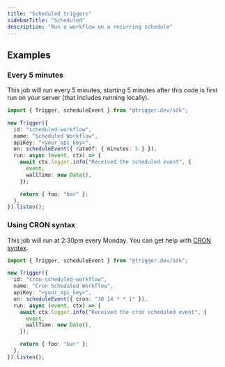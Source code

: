 ```yaml
---
title: "Scheduled triggers"
sidebarTitle: "Scheduled"
description: "Run a workflow on a recurring schedule"
---
```


## Examples

### Every 5 minutes

This job will run every 5 minutes, starting 5 minutes after this code is first run on your server (that includes running locally).

```ts
import { Trigger, scheduleEvent } from "@trigger.dev/sdk";

new Trigger({
  id: "scheduled-workflow",
  name: "Scheduled Workflow",
  apiKey: "<your_api_key>",
  on: scheduleEvent({ rateOf: { minutes: 5 } }),
  run: async (event, ctx) => {
    await ctx.logger.info("Received the scheduled event", {
      event,
      wallTime: new Date(),
    });

    return { foo: "bar" };
  },
}).listen();
```

### Using CRON syntax

This job will run at 2:30pm every Monday. You can get help with [CRON syntax](https://crontab.guru/).

```ts
import { Trigger, scheduleEvent } from "@trigger.dev/sdk";

new Trigger({
  id: "cron-scheduled-workflow",
  name: "Cron Scheduled Workflow",
  apiKey: "<your_api_key>",
  on: scheduleEvent({ cron: "30 14 * * 1" }),
  run: async (event, ctx) => {
    await ctx.logger.info("Received the cron scheduled event", {
      event,
      wallTime: new Date(),
    });

    return { foo: "bar" };
  },
}).listen();
```
